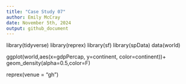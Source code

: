 ```yaml
---
title: "Case Study 07"
author: Emily McCray
date: November 5th, 2024
output: github_document
---
```


library(tidyverse)
library(reprex)
library(sf)
library(spData)
data(world)

ggplot(world,aes(x=gdpPercap, y=continent, color=continent))+
   geom_density(alpha=0.5,color=F)

reprex(venue = "gh")


   

